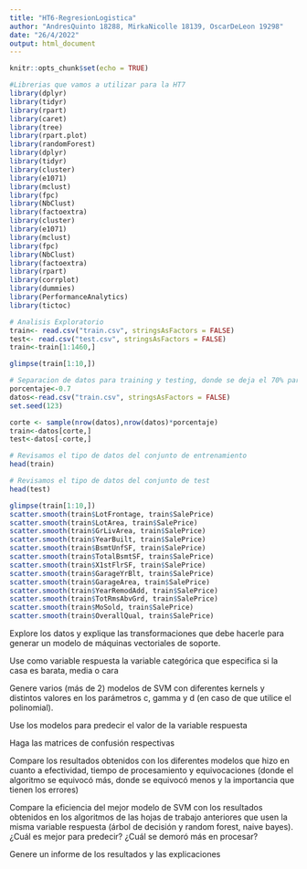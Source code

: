 ```yaml
---
title: "HT6-RegresionLogistica"
author: "AndresQuinto 18288, MirkaNicolle 18139, OscarDeLeon 19298"
date: "26/4/2022"
output: html_document
---
```


```r
knitr::opts_chunk$set(echo = TRUE)
```

```r
#Librerias que vamos a utilizar para la HT7
library(dplyr)
library(tidyr)
library(rpart)
library(caret)
library(tree)
library(rpart.plot)
library(randomForest)
library(dplyr)
library(tidyr)
library(cluster)
library(e1071)
library(mclust)
library(fpc)
library(NbClust)
library(factoextra)
library(cluster)
library(e1071)
library(mclust)
library(fpc)
library(NbClust)
library(factoextra)
library(rpart)
library(corrplot)
library(dummies)
library(PerformanceAnalytics)
library(tictoc)
```

```r
# Analisis Exploratorio
train<- read.csv("train.csv", stringsAsFactors = FALSE)
test<- read.csv("test.csv", stringsAsFactors = FALSE)
train<-train[1:1460,]

glimpse(train[1:10,])

# Separacion de datos para training y testing, donde se deja el 70% para training y el 30% para testing
porcentaje<-0.7
datos<-read.csv("train.csv", stringsAsFactors = FALSE)
set.seed(123)

corte <- sample(nrow(datos),nrow(datos)*porcentaje)
train<-datos[corte,]
test<-datos[-corte,]

# Revisamos el tipo de datos del conjunto de entrenamiento
head(train)

# Revisamos el tipo de datos del conjunto de test
head(test)

glimpse(train[1:10,])
scatter.smooth(train$LotFrontage, train$SalePrice)
scatter.smooth(train$LotArea, train$SalePrice)
scatter.smooth(train$GrLivArea, train$SalePrice)
scatter.smooth(train$YearBuilt, train$SalePrice)
scatter.smooth(train$BsmtUnfSF, train$SalePrice)
scatter.smooth(train$TotalBsmtSF, train$SalePrice)
scatter.smooth(train$X1stFlrSF, train$SalePrice)
scatter.smooth(train$GarageYrBlt, train$SalePrice)
scatter.smooth(train$GarageArea, train$SalePrice)
scatter.smooth(train$YearRemodAdd, train$SalePrice)
scatter.smooth(train$TotRmsAbvGrd, train$SalePrice)
scatter.smooth(train$MoSold, train$SalePrice)
scatter.smooth(train$OverallQual, train$SalePrice)
```

Explore los datos y explique las transformaciones que debe hacerle para generar un modelo de máquinas vectoriales de soporte.

Use como variable respuesta la variable categórica que especifica si la casa es barata, media o cara

Genere varios (más de 2) modelos de SVM con diferentes kernels y distintos valores en los parámetros c, gamma y d (en caso de que utilice el polinomial).

Use los modelos para predecir el valor de la variable respuesta

Haga las matrices de confusión respectivas

Compare  los  resultados  obtenidos  con  los  diferentes  modelos  que  hizo  en  cuanto  a efectividad,  tiempo  de  procesamiento  y  equivocaciones  (donde  el  algoritmo se  equivocó más, donde se equivocó menos y la importancia que tienen los errores)

Compare  la  eficiencia  del  mejor  modelo  de  SVM  con  los  resultados  obtenidos  en  los algoritmos de las hojas de trabajo anteriores que usen la misma variable respuesta (árbol de decisión y random forest, naive bayes). ¿Cuál es mejor para predecir? ¿Cuál se demoró más en procesar?

Genere un informe de los resultados y las explicaciones

